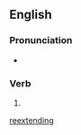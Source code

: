 {{also|reextending|re-extending}}

==English==

===Pronunciation===
* {{a|UK}} {{IPA|/ɹi.ɛksˈtɛndɪŋ/|lang=en}}

===Verb===
{{head|en|present participle}}

# {{present participle of|reëxtend|lang=en|nocat=1}}

[[Category:English terms spelled with Ë|reextending]]